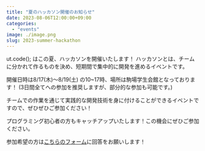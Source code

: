 ```yaml
---
title: "夏のハッカソン開催のお知らせ"
date: 2023-08-06T12:00:00+09:00
categories:
  - "events"
image: ./image.png
slug: 2023-summer-hackathon
---
```


ut.code(); はこの夏、ハッカソンを開催いたします！
ハッカソンとは、チームに分かれて作るものを決め、短期間で集中的に開発を進めるイベントです。


開催日時は8/17(木)～8/19(土) の10~17時、場所は駒場学生会館となっております！
(3日間全てへの参加を推奨しますが、部分的な参加も可能です。)

チームでの作業を通じて実践的な開発技術を身に付けることができるイベントですので、ぜひぜひご参加ください！

プログラミング初心者の方もキャッチアップいたします！この機会にぜひご参加ください。

参加希望の方は[こちらのフォーム](https://docs.google.com/forms/d/e/1FAIpQLSemVvFOtBqAlfaQrZcuMd_aY4Zzunm7gTRyec82oZDnC_JOnA/viewform)に回答をお願いします！